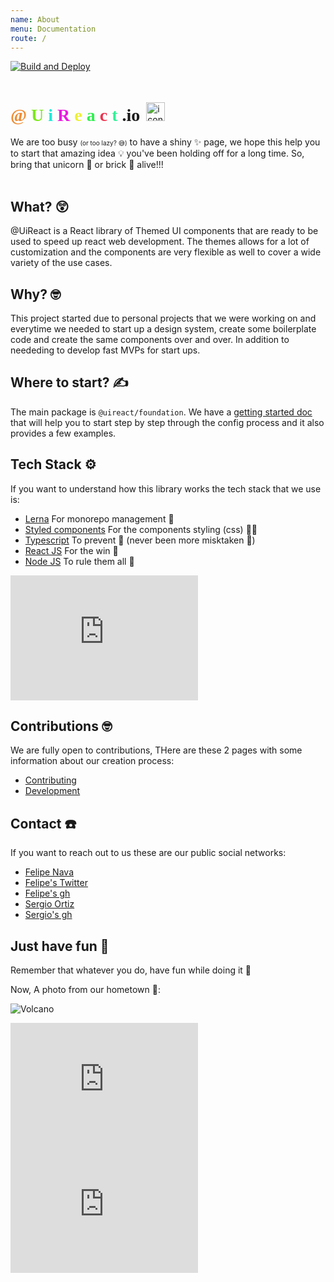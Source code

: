 ```yaml
---
name: About
menu: Documentation
route: /
---
```



[![Build and Deploy](https://github.com/inavac182/uireact/actions/workflows/pipeline.yml/badge.svg)](https://github.com/inavac182/uireact/actions/workflows/pipeline.yml)

<div style="display:flex;align-items:baseline;gap:10px;">
  <h1 style="font-family:Sen;display:inline;">
    <span style="color:#F08B31">@</span>
    <span style="color:#7CE91B">U</span>
    <span style="color:#1BE9D9">i</span>
    <span style="color:#E91BE0">R</span>
    <span style="color:#EDF031">e</span>
    <span style="color:#31F051">a</span>
    <span style="color:#F0314E">c</span>
    <span style="color:#31F096">t</span>
    .io
  </h1>
  <img src="/public/sunglasses_cat.gif" alt="icon" width="30px" />
</div>

<UiLineSeparator />

<span style="font-size:14px" data-nosnippet>
  We are too busy <span style="font-size:10px">(or too lazy? 😅)</span> to have a shiny ✨ page, we hope this help you
  to start that amazing idea 💡 you've been holding off for a long time. So, bring that unicorn 🦄 or brick 🧱 alive!!!
</span>

<br />
<br />

<UiLineSeparator />

## What? 😲

@UiReact is a React library of Themed UI components that are ready to be used to speed up react web development. The themes allows for a lot of customization and the components are very flexible as well to cover a wide variety of the use cases.

## Why? 🤓

This project started due to personal projects that we were working on and everytime we needed to start up a design system, create some boilerplate code and create the same components over and over. In addition to neededing to develop fast MVPs for start ups.

## Where to start? ✍️

The main package is `@uireact/foundation`. We have a [getting started doc](./getting-started) that will help you to start step by step through the config process and it also provides a few examples.

## Tech Stack ⚙️

If you want to understand how this library works the tech stack that we use is:

- [Lerna](https://lerna.js.org/) <span style="font-size:14px">For monorepo management 🫶</span>
- [Styled components](https://styled-components.com/) <span style="font-size:14px">For the components styling (css) 💅🏿</span>
- [Typescript](https://www.typescriptlang.org/) <span style="font-size:14px">To prevent 🐛 (never been more misktaken 🫠) </span>
- [React JS](https://react.dev/) <span style="font-size:14px">For the win 🥷 </span>
- [Node JS](https://nodejs.org/) <span style="font-size:14px">To rule them all 🦄</span>

<iframe
  src="https://giphy.com/embed/Dh5q0sShxgp13DwrvG"
  width="300"
  height="200"
  frameBorder="0"
  class="giphy-embed"
  allowFullScreen
></iframe>

## Contributions 🤓

We are fully open to contributions, THere are these 2 pages with some information about our creation process:

- [Contributing](https://uireact.io/contributing)
- [Development](https://uireact.io/dev)

## Contact ☎️

If you want to reach out to us these are our public social networks:

- [Felipe Nava](https://www.linkedin.com/in/inavac/)
- [Felipe's Twitter](https://twitter.com/FelipeNava92)
- [Felipe's gh](https://github.com/inavac182/)
- [Sergio Ortiz](https://www.linkedin.com/in/sergio-audel-ortiz-gutierrez-1698b158/)
- [Sergio's gh](https://github.com/saudelog)

## Just have fun 🫶

Remember that whatever you do, have fun while doing it 🤗

Now, A photo from our hometown 🤩:

![Volcano](/public/colima.jpg)

<iframe
  src="https://giphy.com/embed/unxCGmTuBvwo2djRLA"
  width="300"
  height="200"
  frameBorder="0"
  class="giphy-embed"
  allowFullScreen
></iframe>

<iframe
  src="https://giphy.com/embed/vzO0Vc8b2VBLi"
  width="300"
  height="200"
  frameBorder="0"
  class="giphy-embed"
  allowFullScreen
></iframe>
